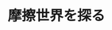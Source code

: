 ﻿---
title: "摩擦世界を探る"
category: "工学院"
vol: 1
interviewee: "笹田 直 "
url: ""
tags: ["摩擦","トライボロジー"]
pdf: "1-4.pdf"
career: ""
preface: "摩擦とは一体何なのか、そして何故起こるのか。 その究極に挑み、トライボロジーと呼ばれる分野の研究をしているのが、笹田である。"
---
